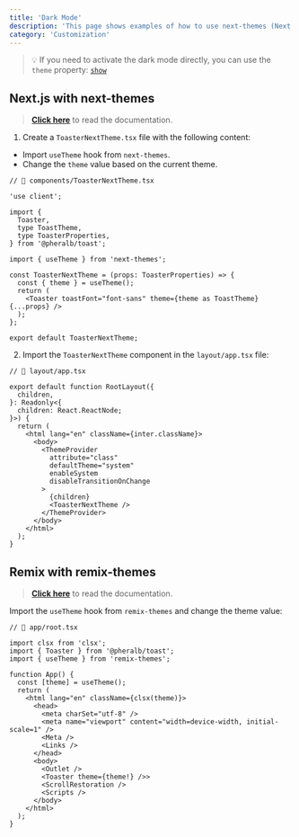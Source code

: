 ```yaml
---
title: 'Dark Mode'
description: 'This page shows examples of how to use next-themes (Next.js) or remix-themes (Remix) libraries'
category: 'Customization'
---
```


> 💡 If you need to activate the dark mode directly, you can use the `theme` property: [`show`](/toaster#theme)

## Next.js with next-themes

> [**Click here**](https://github.com/pacocoursey/next-themes?tab=readme-ov-file#install) to read the documentation.

1. Create a `ToasterNextTheme.tsx` file with the following content:

- Import `useTheme` hook from `next-themes`.
- Change the `theme` value based on the current theme.

```tsx
// 📄 components/ToasterNextTheme.tsx

'use client';

import {
  Toaster,
  type ToastTheme,
  type ToasterProperties,
} from '@pheralb/toast';

import { useTheme } from 'next-themes';

const ToasterNextTheme = (props: ToasterProperties) => {
  const { theme } = useTheme();
  return (
    <Toaster toastFont="font-sans" theme={theme as ToastTheme} {...props} />
  );
};

export default ToasterNextTheme;
```

2. Import the `ToasterNextTheme` component in the `layout/app.tsx` file:

```tsx
// 📄 layout/app.tsx

export default function RootLayout({
  children,
}: Readonly<{
  children: React.ReactNode;
}>) {
  return (
    <html lang="en" className={inter.className}>
      <body>
        <ThemeProvider
          attribute="class"
          defaultTheme="system"
          enableSystem
          disableTransitionOnChange
        >
          {children}
          <ToasterNextTheme />
        </ThemeProvider>
      </body>
    </html>
  );
}
```

## Remix with remix-themes

> [**Click here**](https://github.com/abereghici/remix-themes?tab=readme-ov-file#getting-started) to read the documentation.

Import the `useTheme` hook from `remix-themes` and change the theme value:

```tsx
// 📄 app/root.tsx

import clsx from 'clsx';
import { Toaster } from '@pheralb/toast';
import { useTheme } from 'remix-themes';

function App() {
  const [theme] = useTheme();
  return (
    <html lang="en" className={clsx(theme)}>
      <head>
        <meta charSet="utf-8" />
        <meta name="viewport" content="width=device-width, initial-scale=1" />
        <Meta />
        <Links />
      </head>
      <body>
        <Outlet />
        <Toaster theme={theme!} />>
        <ScrollRestoration />
        <Scripts />
      </body>
    </html>
  );
}
```

